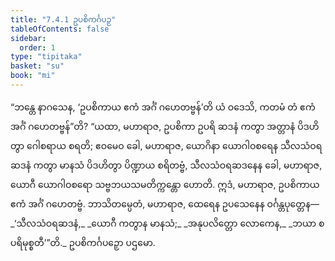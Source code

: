 ```yaml
---
title: "7.4.1 ဥပစိကင်္ဂပဉှ"
tableOfContents: false
sidebar:
  order: 1
type: "tipitaka"
basket: "su"
book: "mi"
---
```



<DynamicBreadcrumb />

<Division number="255" book="mi">

<Paragraph number="1836" book="mi">
“ဘန္တေ နာဂသေန, ‘ဥပစိကာယ ဧကံ အင်္ဂံ ဂဟေတဗ္ဗန်’တိ ယံ ဝဒေသိ, ကတမံ တံ ဧကံ အင်္ဂံ ဂဟေတဗ္ဗန်”တိ? “ယထာ, မဟာရာဇ, ဥပစိကာ ဥပရိ ဆဒနံ ကတွာ အတ္တာနံ ပိဒဟိတွာ ဂေါစရာယ စရတိ; ဧဝမေဝ ခေါ, မဟာရာဇ, ယောဂိနာ ယောဂါဝစရေန သီလသံဝရဆဒနံ ကတွာ မာနသံ ပိဒဟိတွာ ပိဏ္ဍာယ စရိတဗ္ဗံ, သီလသံဝရဆဒနေန ခေါ, မဟာရာဇ, ယောဂီ ယောဂါဝစရော သဗ္ဗဘယသမတိက္ကန္တော ဟောတိ. ဣဒံ, မဟာရာဇ, ဥပစိကာယ ဧကံ အင်္ဂံ ဂဟေတဗ္ဗံ. ဘာသိတမ္ပေတံ, မဟာရာဇ, ထေရေန ဥပသေနေန ဝင်္ဂန္တပုတ္တေန—
</Paragraph>

<Paragraph number="1837" type="verses" book="mi">
_‘သီလသံဝရဆဒနံ,_  
_ယောဂီ ကတွာန မာနသံ;_  
_အနုပလိတ္တော လောကေန,_  
_ဘယာ စ ပရိမုစ္စတီ’”တိ._  


</Paragraph>
</Division>

<Paragraph number="1838" type="center" book="mi">
ဥပစိကင်္ဂပဉှော ပဌမော.
</Paragraph>